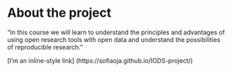 
# About the project

<!-- *Write a short description about the course and add a link to your github repository here. This is an R markdown (.Rmd) file so you can use R markdown syntax. See the 'Useful links' page in the mooc area (chapter 1) for instructions.* -->

"In this course we will learn to understand the principles and advantages of using open research tools with open data and understand the possibilities of reproducible research."

[I'm an inline-style link] (https://sofiaoja.github.io/IODS-project/)


